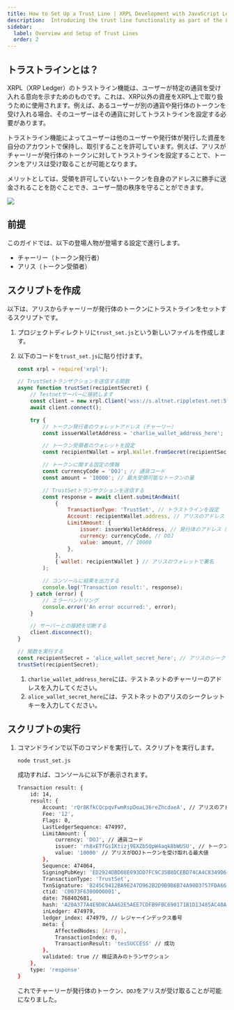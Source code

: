 ```yaml
---
title: How to Set Up a Trust Line | XRPL Development with JavaScript Level 1
description:  Introducing the trust line functionality as part of the Level 1 curriculum for developing XRPL with JavaScript.
sidebar:
  label: Overview and Setup of Trust Lines
  order: 2
---
```



## トラストラインとは？

XRPL（XRP Ledger）のトラストライン機能は、ユーザーが特定の通貨を受け入れる意向を示すためのものです。これは、XRP以外の資産をXRPL上で取り扱うために使用されます。例えば、あるユーザーが別の通貨や発行体のトークンを受け入れる場合、そのユーザーはその通貨に対してトラストラインを設定する必要があります。

トラストライン機能によってユーザーは他のユーザーや発行体が発行した資産を自分のアカウントで保持し、取引することを許可しています。例えば、アリスがチャーリーが発行体のトークンに対してトラストラインを設定することで、トークンをアリスは受け取ることが可能となります。

メリットとしては、受領を許可していないトークンを自身のアドレスに勝手に送金されることを防ぐことでき、ユーザー間の秩序を守ることができます。

![](../../../../assets/images/img-trust-set.webp)

## 前提

このガイドでは、以下の登場人物が登場する設定で進行します。

- チャーリー（トークン発行者）
- アリス（トークン受領者）

## スクリプトを作成

以下は、アリスからチャーリーが発行体のトークンにトラストラインをセットするスクリプトです。

<Steps>

1. プロジェクトディレクトリに`trust_set.js`という新しいファイルを作成します。
2. 以下のコードを`trust_set.js`に貼り付けます。

    ```javascript
    const xrpl = require('xrpl');

    // TrustSetトランザクションを送信する関数
    async function trustSet(recipientSecret) {
        // Testnetサーバーに接続します
        const client = new xrpl.Client('wss://s.altnet.rippletest.net:51233');
        await client.connect();

        try {
            // トークン発行者のウォレットアドレス（チャーリー）
            const issuerWalletAddress = 'charlie_wallet_address_here';

            // トークン受領者のウォレットを設定
            const recipientWallet = xrpl.Wallet.fromSecret(recipientSecret);

            // トークンに関する固定の情報
            const currencyCode = 'DOJ'; // 通貨コード
            const amount = '10000'; // 最大受領可能なトークンの量

            // TrustSetトランザクションを送信する
            const response = await client.submitAndWait(
                {
                    TransactionType: 'TrustSet', // トラストラインを設定
                    Account: recipientWallet.address, // アリスのアドレス
                    LimitAmount: {
                        issuer: issuerWalletAddress, // 発行体のアドレス（チャーリー）
                        currency: currencyCode, // DOJ
                        value: amount, // 10000
                    },
                },
                { wallet: recipientWallet } // アリスのウォレットで署名
            );

            // コンソールに結果を出力する
            console.log('Transaction result:', response);
        } catch (error) {
            // エラーハンドリング
            console.error('An error occurred:', error);
        }

        // サーバーとの接続を切断する
        client.disconnect();
    }

    // 関数を実行する
    const recipientSecret = 'alice_wallet_secret_here'; // アリスのシークレットキーを設定
    trustSet(recipientSecret);
    ```

   1. `charlie_wallet_address_here`には、テストネットのチャーリーのアドレスを入力してください。
   2. `alice_wallet_secret_here`には、テストネットのアリスのシークレットキーを入力してください。
</Steps>

## スクリプトの実行

1. コマンドラインで以下のコマンドを実行して、スクリプトを実行します。

    ```bash
    node trust_set.js
    ```

    成功すれば、コンソールに以下が表示されます。

    ```bash
    Transaction result: {
        id: 14,
        result: {
            Account: 'rQr8KfkCQcpqvFwmRspDoaL36reZhcdaeA', // アリスのアドレス
            Fee: '12',
            Flags: 0,
            LastLedgerSequence: 474997,
            LimitAmount: {
                currency: 'DOJ', // 通貨コード
                issuer: 'rh8xETfGs1Ktizj9EXZb5QpW4aqk8bWUSU', // トークン発行者のアドレス（チャーリー）
                value: '10000' // アリスがDOJトークンを受け取れる最大値
            },
            Sequence: 474064,
            SigningPubKey: 'ED2924DBD08E093DD7FC9C35B8DCEBD74CA4C8349D68D7BF566AD6C2533B8BB865',
            TransactionType: 'TrustSet',
            TxnSignature: '8245C9412BA9E247D962B2D9B9B6B74A90D3757FDA66422527611971004F94D803607A3CC5357BA83B0FA0B7D010B10F3D0F5188EE8D4F1D72181BFA4D052B0B',
            ctid: 'C0073F6300000001',
            date: 768402681,
            hash: 'A20A377A4E9D8CAAA62E5AEE7CDFB9FBC690171B1D13485AC40A6313996A98C8', // ハッシュ値
            inLedger: 474979,
            ledger_index: 474979, // レジャーインデックス番号
            meta: {
                AffectedNodes: [Array],
                TransactionIndex: 0,
                TransactionResult: 'tesSUCCESS' // 成功
            },
            validated: true // 検証済みのトランザクション
        },
        type: 'response'
    }
    ```

    これでチャーリーが発行体のトークン、`DOJ`をアリスが受け取ることが可能になりました。